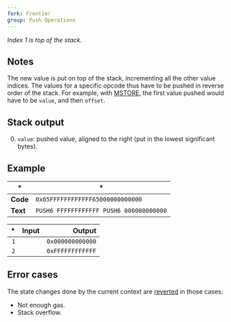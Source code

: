 ```yaml
---
fork: Frontier
group: Push Operations
---
```


*Index 1 is top of the stack.*

## Notes

The new value is put on top of the stack, incrementing all the other value indices. The values for a specific opcode thus have to be pushed in reverse order of the stack. For example, with [MSTORE](/#52), the first value pushed would have to be `value`, and then `offset`.

## Stack output

0. `value`: pushed value, aligned to the right (put in the lowest significant bytes).

## Example

| * | * |
|---|---|
| **Code** | `0x65FFFFFFFFFFFF65000000000000` |
| **Text** | `PUSH6 FFFFFFFFFFFF PUSH6 000000000000` |

| * | Input | Output |
|--:|------:|-------:|
| `1` | | `0x000000000000` |
| `2` | | `0xFFFFFFFFFFFF` |

## Error cases

The state changes done by the current context are [reverted](#FD) in those cases:
- Not enough gas.
- Stack overflow.
